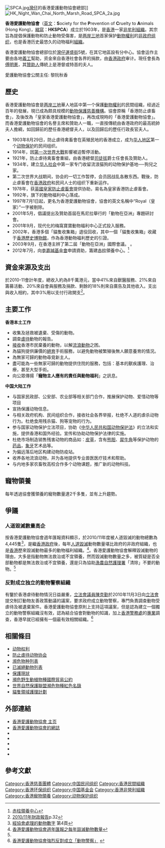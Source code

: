 {{tone|time=2012-07-08T21:11:01+00:00}}
{{Infobox Non-profit
| Non-profit_name   = 香港愛護動物協會<br><span style="font-size:10pt;font-family:Arial Narrow">Society for the Prevention of Cruelty to Animals</span>（HKSPCA）
| Non-profit_logo   = HKSPCA logo.svg
| Non-profit_type   = [[非政府組織|非政府組織]]
| founded_date      = 1903年
| founder           = 
| location          = [[hk|hk]][[灣仔|灣仔]][[運盛街|運盛街]]5號
| origins           = 
| key_people        = 
| area_served       = 
| product           =
| focus             =
| method            = 
| revenue           = 
| endowment         = 
| num_volunteers    = 
| num_employees     = 
| num_members       = 
| subsid            = 
| owner             = 
| Non-profit_slogan = 
| homepage          = [http://www.spca.org.hk/ch/ www.spca.org.hk/ch]
| dissolved         =
| footnotes         = 
}}
[[File:SPCA.jpg|thumb]][[灣仔|灣仔]]的香港愛護動物協會總部]]
[[File:HK_Night_Wan_Chai_North_Marsh_Road_SPCA_2a.jpg|thumb]]

'''香港愛護動物協會'''（[[英文|英文]]：'''S'''ociety for the '''P'''revention of '''C'''ruelty to '''A'''nimals (Hong Kong)，[[縮寫|縮寫]]：'''HKSPCA'''）成立於1903年，是[[香港|香港]]一家[[非牟利組織|非牟利組織]]。其宗旨為提倡保護動物和防止動物受傷害，是[[两岸三地|两岸三地]]首家保护[[動物權利|動物權利]]的[[非政府组织|非政府组织]]，也是香港历史最悠久的动物福利[[組織|組織]]。

香港愛護動物協會總部位於[[灣仔|灣仔]][[運盛街|運盛街]]5號，在其它地區設有分中心。協會运作主要由各地[[義工|義工]]幫助，资金來自香港社會各界的捐款，由[[香港政府|香港政府]]审计。現任會長為[[傅明憲|傅明憲]]，其[[贊助人|贊助人]]傳統上是港督或特首的夫人。

愛護動物協會公關主任: 黎阮秋香

==歷史==
香港愛護動物協會是[[两岸三地|两岸三地]]華人地區中第一个保護[[動物權利|動物權利]]的民間组織，经過近百年的發展，現已成為颇具规模的[[動物保護慈善機構|動物保護慈善機構]]。協會原稱「香港防止虐畜會」，及後改為「皇家香港愛護動物協會」，再改成現時的「香港愛護動物協會」。而香港愛護動物協會的名譽主席和贊助人一職，一直按傳統由香港政府的最高統帥夫人擔綱，如回歸前的歷任香港總督夫人，以及回歸后的歷任行政長官夫人。
*1903年8月29日，防止虐待禽畜會在英殖民地的香港成立，成为[[华人地区|华人地区]]第一个[[动物保护|动物保护]]的民间组织。
*1914年，因[[第一次世界大戰|第一次世界大戰]]影響被迫暫停活動。
*1921年，防止虐待禽畜會重組，由香港總督[[司徒拔|司徒拔]]爵士任會長及贊助人。
*1934年，建立[[华人社会|华人社会]]中第一家专门收留流浪猫狗的动物保护基地──狗兒之家。
*第二次世界大战期间，协会的一切工作暂停，会员因战乱各散东西。戰後，防止虐畜會在[[香港殖民地時期#香港政府|香港政府]]和民间人士的组织下重新运作。
*1978年，获[[英國皇家防止虐畜會|英國皇家防止虐畜會]]提供协助，易名為皇家香港防止虐畜會。
*1992年，旗下的動物福利中心落成。
*1997年7月1日起，更名为香港愛護動物協會，協會的英文名稱中“Royal（皇家）”一字被剔除。
*2001年5月，倡議提出及贊助首屆在馬尼拉舉行的「動物在亞洲」專題研討會。
*2001年9月，现代化的梅窩寶寶動物福利中心正式投入服務。
*2002年，香港多個「貓隻收集箱」退役回收，其中一個「貓隻收集箱」收藏于[[香港歷史博物館|香港歷史博物館]]，作為香港動物福利歷史的引證。
*2003年9月，在香港主辨了第二屆「動物在亞洲」國際會議。  。
*2012年7月，向[[李嘉誠基金會|李嘉誠基金會]]申請資助，籌建[[赤柱|赤柱]]領養中心。<ref>[http://www.loveideas.hk/vote/project_detail.aspx?appid=903056 赤柱領養中心]</ref>

==資金來源及支出==
於2010-11會計年度，總收入約為8千萬港元，當中41%來自獸醫服務、21%來自籌募活動、20%來自會員服務及捐款、剩餘的18%則來自廣告及其他收入。支出與收入相約，其中3%用以支付行政開支<ref>[http://www.spca.org.hk/upload/Annual_Review_2011.pdf?bcsi_scan_740765BDE391606B=+mIrgdaFWr3X12JnMqwaVgIAAAAGbh0A&bcsi_scan_filename=Annual_Review_2011.pdf 2010/11年財政報告]{{dead link|date=2018年5月 |bot=InternetArchiveBot |fix-attempted=yes }}p.32</ref>。

== 主要工作==
'''香港本土工作'''
*收集及拯救被遺棄、受傷的動物。
*調查[[虐待|虐待]]動物的報告。
*[[動物收容所|接收]]香港市民棄養的動物，以解[[流浪動物|流浪動物]]之困。
*為貓狗提供廉價的[[絕育|絕育]]手術服務，以避免動物被繁殖後無人願意養育的情況。
*為無家可歸的動物尋覓新主人。
*盡可能為一些無家可歸的動物提供住院的服務，包括：基本的獸疾護理、治療，甚至大型手術。
*向公眾傳揚「'''寵物主人應有的責任與動物福利'''」之訊息。

'''中国大陆工作'''
*与国家民政部、公安部、农业部等相关部门合作，推展保护动物、爱惜动物等项目
*宣扬保護动物信息。
*与相关政府机构、民间组织合作，接收社会各界举报，杜绝不人道的虐杀动物行为。杜绝食用残杀猫、狗等宠物的行为。
*参与国家动物保护立法项目，协助《[[中华人民共和国动物保护法|中华人民共和国动物保护法]]》的立法和实施，提供香港和国外经验。宣传和协助动物保护法律的实施。
*杜绝市场制造销售残害动物的商品如：[[皮草|皮草]]，含有[[熊胆|熊胆]]、[[犀牛角|犀牛角]]等保护动物的[[药品|药品]]，[[象牙|象牙]]艺术品等。
*为偏远落后地区构建动物防疫站。
*收养各地流浪动物，并为各地提供专业兽医医疗技术和帮助。
*与内地多家农畜牧高校合作多个动物课题，推广新的动物科技。

==寵物領養==
每年透過協會獲領養的寵物數量達2千多隻，並有上升趨勢。

==爭議==
===人道毀滅數量高企===
按香港愛護動物協會週年匯報資料顯示，於2010/11年度被人道毀滅的動物總數為4,445隻<ref>[http://www.spca.org.hk/upload/Annual_Review_2011.pdf?bcsi_scan_740765BDE391606B=AWKr2fU3f8uXdGBWeGKx9QIAAADmsR0A&bcsi_scan_filename=Annual_Review_2011.pdf 經協會處理的動物數字]{{dead link|date=2018年5月 |bot=InternetArchiveBot |fix-attempted=yes }} 第4頁</ref>，是繼[[香港政府|香港政府]]後，每年[[人道毀滅|人道毀滅]]動物數量堪比政府的非政府組織，也是[[香港|香港]]歷來毀滅動物最多的動物福利組織。<ref name="#1">[http://www.spca.org.hk/chi/about/annual.asp 香港愛護動物協會週年匯報之每年毀滅動物數量]</ref>。香港愛護動物協會解釋毀滅動物的理由，大多是指動物無法救治或不宜領養，然而毀滅動物數量之多，被質疑是否全部動物都是無法救治或不宜領養，還是只為協助[[漁農自然護理署|漁農自然護理署]]「清除」不要的動物。<ref name="#1"/>

=== 反對成立独立的動物警察組織 ===
有鑒於香港虐待動物情況日益嚴重，[[香港特別行政區立法會|立法會議員]][[陳克勤|陳克勤]]於2010年11月3日向[[香港特別行政區立法會|立法會]]提交制訂動物友善政策動議的議案，要求政府成立動物警察，專門負責調查動物受虐待及被遺棄案件。香港愛護動物協會原則上支持這項議案，但是認為建立一個獨立的動物警察組織沒有效，認為結合協會對動物的知識，加上[[香港警務處|香港警務處]]的[[專業|專業]]調查，香港早就已經擁有一個最有效相關組織。<ref>[http://www.spca.org.hk/chi/news/20101103_legco.asp 香港愛護動物協會強烈反對成立「動物警察」] {{webarchive|url=https://web.archive.org/web/20110605103710/http://www.spca.org.hk/chi/news/20101103_legco.asp |date=2011-06-05 }}</ref>

== 相關條目 ==
*[[动物权利|动物权利]]
*[[防止虐待动物协会|防止虐待动物协会]]
* [[濒危物种列表|濒危物种列表]]
* [[已滅絕動物列表|已滅絕動物列表]]
* [[保護現狀|保護現狀]]
* [[瀕危野生動植物種國際貿易公約|瀕危野生動植物種國際貿易公約]] 
* [[世界自然保護聯盟瀕危物種紅色名錄|世界自然保護聯盟瀕危物種紅色名錄]]
* [[貓隻領域護理計劃|貓隻領域護理計劃]]

== 外部連結 ==
*[http://www.spca.org.hk/chi/home.asp 香港愛護動物協會 主页]
*[http://hk.myblog.yahoo.com/jw!8CNAO2GBABRazDijzzoLz1FGmg-- 香港愛護動物協會的網誌]
*{{Sinaweibo|gigifu|香港爱护动物协会现任会长傅明宪小姐}}
*{{Sinaweibo|ryanlau88|香港爱护动物协会中国外展总监柳俊江先生}}
*{{facebook|spcahk|香港愛護動物協會}}
*{{instagram|spcahk|香港愛護動物協會}}
*{{youtube|channel=UC3Ic784qjLh6u2_uL9PVC5g|香港愛護動物協會}}

== 參考文獻 ==

{{Reflist}}

[[Category:香港慈善團體|Category:香港慈善團體]]
[[Category:中国民间组织|Category:中国民间组织]]
[[Category:香港民間組織|Category:香港民間組織]]
[[Category:香港环保组织|Category:香港环保组织]]
[[Category:中国基金会|Category:中国基金会]]
[[Category:香港非營利組織|Category:香港非營利組織]]
[[Category:香港寵物領養|Category:香港寵物領養]]
[[Category:动物保护组织|Category:动物保护组织]]